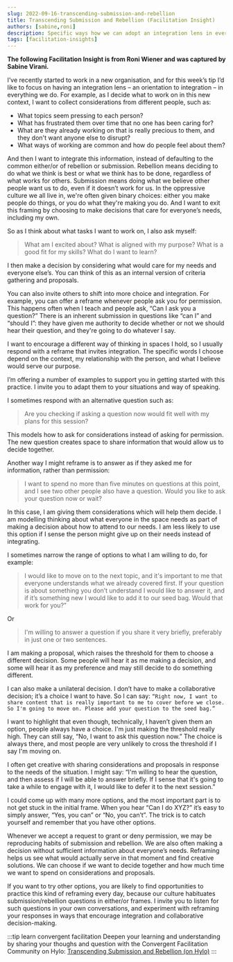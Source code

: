 ```yaml
---
slug: 2022-09-16-transcending-submission-and-rebellion
title: Transcending Submission and Rebellion (Facilitation Insight)
authors: [sabine,roni]
description: Specific ways how we can adopt an integration lens in everything we do.
tags: [facilitation-insights]
---
```

**The following Facilitation Insight is from Roni Wiener and was captured by Sabine Virani.**

I’ve recently started to work in a new organisation, and for this week’s tip I’d like to focus on having an integration lens – an orientation to integration – in everything we do. For example, as I decide what to work on in this new context, I want to collect considerations from different people, such as:

- What topics seem pressing to each person?
- What has frustrated them over time that no one has been caring for?
- What are they already working on that is really precious to them, and they don't want anyone else to disrupt?
- What ways of working are common and how do people feel about them?

<!--truncate-->

And then I want to integrate this information, instead of defaulting to the common either/or of rebellion or submission. Rebellion means deciding to do what we think is best or what we think has to be done, regardless of what works for others. Submission means doing what we believe other people want us to do, even if it doesn’t work for us. In the oppressive culture we all live in, we're often given binary choices: either you make people do things, or you do what they're making you do. And I want to exit this framing by choosing to make decisions that care for everyone’s needs, including my own.

So as I think about what tasks I want to work on, I also ask myself:
> What am I excited about? What is aligned with my purpose? What is a good fit for my skills? What do I want to learn?

I then make a decision by considering what would care for my needs and everyone else’s. You can think of this as an internal version of criteria gathering and proposals.

You can also invite others to shift into more choice and integration. For example, you can offer a reframe whenever people ask you for permission. This happens often when I teach and people ask, “Can I ask you a question?” There is an inherent submission in questions like “can I” and “should I”: they have given me authority to decide whether or not we should hear their question, and they're going to do whatever I say.

I want to encourage a different way of thinking in spaces I hold, so I usually respond with a reframe that invites integration. The specific words I choose depend on the context, my relationship with the person, and what I believe would serve our purpose.

I’m offering a number of examples to support you in getting started with this practice. I invite you to adapt them to your situations and way of speaking.

I sometimes respond with an alternative question such as:
> Are you checking if asking a question now would fit well with my plans for this session?

This models how to ask for considerations instead of asking for permission. The new question creates space to share information that would allow us to decide together.

Another way I might reframe is to answer as if they asked me for information, rather than permission:
>I want to spend no more than five minutes on questions at this point, and I see two other people also have a question. Would you like to ask your question now or wait?

In this case, I am giving them considerations which will help them decide. I am modelling thinking about what everyone in the space needs as part of making a decision about how to attend to our needs. I am less likely to use this option if I sense the person might give up on their needs instead of integrating.

I sometimes narrow the range of options to what I am willing to do, for example:
> I would like to move on to the next topic, and it's important to me that everyone understands what we already covered first. If your question is about something you don’t understand I would like to answer it, and if it’s something new I would like to add it to our seed bag. Would that work for you?”

Or

> I'm willing to answer a question if you share it very briefly, preferably in just one or two sentences.

I am making a proposal, which raises the threshold for them to choose a different decision. Some people will hear it as me making a decision, and some will hear it as my preference and may still decide to do something different.

I can also make a unilateral decision. I don’t have to make a collaborative decision; it’s a choice I want to have. So I can say:
`“Right now, I want to share content that is really important to me to cover before we close. So I'm going to move on. Please add your question to the seed bag.”`

I want to highlight that even though, technically, I haven’t given them an option, people always have a choice. I'm just making the threshold really high. They can still say, “No, I want to ask this question now.” The choice is always there, and most people are very unlikely to cross the threshold if I say I'm moving on.

I often get creative with sharing considerations and proposals in response to the needs of the situation. I might say:
“I'm willing to hear the question, and then assess if I will be able to answer briefly.  If I sense that it's going to take a while to engage with it, I would like to defer it to the next session.”

I could come up with many more options, and the most important part is to not get stuck in the initial frame. When you hear “Can I do XYZ?” it’s easy to simply answer, “Yes, you can” or “No, you can’t”. The trick is to catch yourself and remember that you have other options.

Whenever we accept a request to grant or deny permission, we may be reproducing habits of submission and rebellion. We are also often making a decision without sufficient information about everyone’s needs. Reframing helps us see what would actually serve in that moment and find creative solutions. We can choose if we want to decide together and how much time we want to spend on considerations and proposals.

If you want to try other options, you are likely to find opportunities to practice this kind of reframing every day, because our culture habituates submission/rebellion questions in either/or frames. I invite you to listen for such questions in your own conversations, and experiment with reframing your responses in ways that encourage integration and collaborative decision-making.



:::tip learn convergent facilitation
Deepen your learning and understanding by sharing your thoughs and question with the Convergent Facilitation Community on Hylo: [Transcending Submission and Rebellion (on Hylo)](https://www.hylo.com/groups/convergent-facilitation/custom/95/post/57241)
:::
